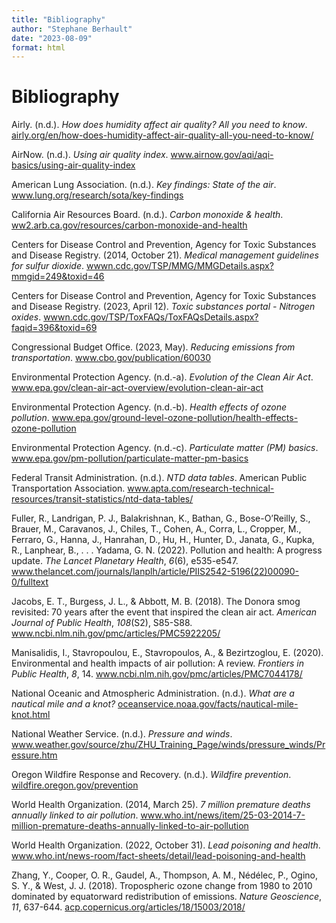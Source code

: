 ```yaml
---
title: "Bibliography"
author: "Stephane Berhault"
date: "2023-08-09"
format: html
---
```


# Bibliography

Airly. (n.d.). *How does humidity affect air quality? All you need to know*. [airly.org/en/how-does-humidity-affect-air-quality-all-you-need-to-know/](https://airly.org/en/how-does-humidity-affect-air-quality-all-you-need-to-know/)

AirNow. (n.d.). *Using air quality index*. [www.airnow.gov/aqi/aqi-basics/using-air-quality-index](https://www.airnow.gov/aqi/aqi-basics/using-air-quality-index)

American Lung Association. (n.d.). *Key findings: State of the air*. [www.lung.org/research/sota/key-findings](https://www.lung.org/research/sota/key-findings)

California Air Resources Board. (n.d.). *Carbon monoxide & health*. [ww2.arb.ca.gov/resources/carbon-monoxide-and-health](https://ww2.arb.ca.gov/resources/carbon-monoxide-and-health)

Centers for Disease Control and Prevention, Agency for Toxic Substances and Disease Registry. (2014, October 21). *Medical management guidelines for sulfur dioxide*. [wwwn.cdc.gov/TSP/MMG/MMGDetails.aspx?mmgid=249&toxid=46](https://wwwn.cdc.gov/TSP/MMG/MMGDetails.aspx?mmgid=249&toxid=46)

Centers for Disease Control and Prevention, Agency for Toxic Substances and Disease Registry. (2023, April 12). *Toxic substances portal - Nitrogen oxides*. [wwwn.cdc.gov/TSP/ToxFAQs/ToxFAQsDetails.aspx?faqid=396&toxid=69](https://wwwn.cdc.gov/TSP/ToxFAQs/ToxFAQsDetails.aspx?faqid=396&toxid=69)

Congressional Budget Office. (2023, May). *Reducing emissions from transportation*. [www.cbo.gov/publication/60030](https://www.cbo.gov/publication/60030)

Environmental Protection Agency. (n.d.-a). *Evolution of the Clean Air Act*. [www.epa.gov/clean-air-act-overview/evolution-clean-air-act](https://www.epa.gov/clean-air-act-overview/evolution-clean-air-act)

Environmental Protection Agency. (n.d.-b). *Health effects of ozone pollution*. [www.epa.gov/ground-level-ozone-pollution/health-effects-ozone-pollution](https://www.epa.gov/ground-level-ozone-pollution/health-effects-ozone-pollution)

Environmental Protection Agency. (n.d.-c). *Particulate matter (PM) basics*. [www.epa.gov/pm-pollution/particulate-matter-pm-basics](https://www.epa.gov/pm-pollution/particulate-matter-pm-basics)

Federal Transit Administration. (n.d.). *NTD data tables*. American Public Transportation Association. [www.apta.com/research-technical-resources/transit-statistics/ntd-data-tables/](https://www.apta.com/research-technical-resources/transit-statistics/ntd-data-tables/)

Fuller, R., Landrigan, P. J., Balakrishnan, K., Bathan, G., Bose-O'Reilly, S., Brauer, M., Caravanos, J., Chiles, T., Cohen, A., Corra, L., Cropper, M., Ferraro, G., Hanna, J., Hanrahan, D., Hu, H., Hunter, D., Janata, G., Kupka, R., Lanphear, B., . . . Yadama, G. N. (2022). Pollution and health: A progress update. *The Lancet Planetary Health*, *6*(6), e535-e547. [www.thelancet.com/journals/lanplh/article/PIIS2542-5196(22)00090-0/fulltext](https://www.thelancet.com/journals/lanplh/article/PIIS2542-5196(22)00090-0/fulltext)

Jacobs, E. T., Burgess, J. L., & Abbott, M. B. (2018). The Donora smog revisited: 70 years after the event that inspired the clean air act. *American Journal of Public Health*, *108*(S2), S85-S88. [www.ncbi.nlm.nih.gov/pmc/articles/PMC5922205/](https://www.ncbi.nlm.nih.gov/pmc/articles/PMC5922205/)

Manisalidis, I., Stavropoulou, E., Stavropoulos, A., & Bezirtzoglou, E. (2020). Environmental and health impacts of air pollution: A review. *Frontiers in Public Health*, *8*, 14. [www.ncbi.nlm.nih.gov/pmc/articles/PMC7044178/](https://www.ncbi.nlm.nih.gov/pmc/articles/PMC7044178/)

National Oceanic and Atmospheric Administration. (n.d.). *What are a nautical mile and a knot?* [oceanservice.noaa.gov/facts/nautical-mile-knot.html](https://oceanservice.noaa.gov/facts/nautical-mile-knot.html)

National Weather Service. (n.d.). *Pressure and winds*. [www.weather.gov/source/zhu/ZHU_Training_Page/winds/pressure_winds/Pressure.htm](https://www.weather.gov/source/zhu/ZHU_Training_Page/winds/pressure_winds/Pressure.htm)

Oregon Wildfire Response and Recovery. (n.d.). *Wildfire prevention*. [wildfire.oregon.gov/prevention](https://wildfire.oregon.gov/prevention)

World Health Organization. (2014, March 25). *7 million premature deaths annually linked to air pollution*. [www.who.int/news/item/25-03-2014-7-million-premature-deaths-annually-linked-to-air-pollution](https://www.who.int/news/item/25-03-2014-7-million-premature-deaths-annually-linked-to-air-pollution)

World Health Organization. (2022, October 31). *Lead poisoning and health*. [www.who.int/news-room/fact-sheets/detail/lead-poisoning-and-health](https://www.who.int/news-room/fact-sheets/detail/lead-poisoning-and-health)

Zhang, Y., Cooper, O. R., Gaudel, A., Thompson, A. M., Nédélec, P., Ogino, S. Y., & West, J. J. (2018). Tropospheric ozone change from 1980 to 2010 dominated by equatorward redistribution of emissions. *Nature Geoscience*, *11*, 637-644. [acp.copernicus.org/articles/18/15003/2018/](https://acp.copernicus.org/articles/18/15003/2018/)
